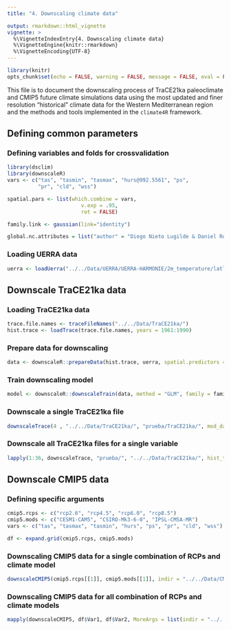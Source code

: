 ```yaml
---
title: "4. Downscaling climate data"

output: rmarkdown::html_vignette
vignette: >
  %\VignetteIndexEntry{4. Downscaling climate data} 
  %\VignetteEngine{knitr::rmarkdown}
  %\VignetteEncoding{UTF-8}
---
```


```r
library(knitr)
opts_chunk$set(echo = FALSE, warning = FALSE, message = FALSE, eval = FALSE)
```

This file is to document the downscaling process of TraCE21ka paleoclimate and CMIP5 future climate simulations data using the most updated and finer resolution "historical" climate data for the Western Mediterranean region and the methods and tools implemented in the `climate4R` framework.

## Defining common parameters 

### Defining variables and folds for crossvalidation

```r
library(dsclim)
library(downscaleR)
vars <- c("tas", "tasmin", "tasmax", "hurs@992.5561", "ps",
          "pr", "cld", "wss")

spatial.pars <- list(which.combine = vars,
                        v.exp = .95,
                        rot = FALSE)

family.link <- gaussian(link="identity")

global.nc.attributes = list("author" = "Diego Nieto Lugilde & Daniel Romera Romera", "institution" = "Universidad de Cordoba", "email" = "bv2nilud@uco.es")
```

### Loading UERRA data

```r
uerra <- loadUerra("../../Data/UERRA/UERRA-HARMONIE/2m_temperature/latlon/1961-90_2m_temperature.nc", "tas")
```

## Downscale TraCE21ka data

### Loading TraCE21ka data

```r
trace.file.names <- traceFileNames("../../Data/TraCE21ka/")
hist.trace <- loadTrace(trace.file.names, years = 1961:1990)
```

### Prepare data for downscaling 

```r
data <- downscaleR::prepareData(hist.trace, uerra, spatial.predictors = spatial.pars)
```

### Train downscaling model

```r
model <- downscaleR::downscaleTrain(data, method = "GLM", family = family.link, predict = TRUE)
```

### Downscale a single TraCE21ka file

```r
downscaleTrace(4 , "../../Data/TraCE21ka/", "prueba/TraCE21ka/", mod_data = data, model = model, global_nc_attributes = global.nc.attributes)
```

### Downscale all TraCE21ka files for a single variable

```r
lapply(1:36, downscaleTrace, "prueba/", "../../Data/TraCE21ka/", hist_trace = hist.trace, mod_data = data, model = model, global_nc_attributes = global.nc.attributes)
```

## Downscale CMIP5 data

### Defining specific arguments 

```r
cmip5.rcps <- c("rcp2.6", "rcp4.5", "rcp6.0", "rcp8.5")
cmip5.mods <- c("CESM1-CAM5", "CSIRO-Mk3-6-0", "IPSL-CM5A-MR")
vars <- c("tas", "tasmax", "tasmin", "hurs", "ps", "pr", "cld", "wss")

df <- expand.grid(cmip5.rcps, cmip5.mods)
```

### Downscaling CMIP5 data for a single combination of RCPs and climate model

```r
downscaleCMIP5(cmip5.rcps[[1]], cmip5.mods[[1]], indir = "../../Data/CMIP5/", uerra, outdir = "prueba/CMIP5/", method = "GLM", family_link = "gaussian", spatial_pars = spatial.pars, global_nc_attributes = global.nc.attributes)
```

### Downscaling CMIP5 data for all combination of RCPs and climate models

```r
mapply(downscaleCMIP5, df$Var1, df$Var2, MoreArgs = list(indir = "../../Data/CMIP5/", uerra = uerra, outdir = "prueba/CMIP5/", method = "GLM", family_link = "gaussian", spatial_pars = spatial.pars, global_nc_attributes = global.nc.attributes))
```

<!-- ![Bias summary histograms](figures/a3/a3_val_summary_histograms.png) -->

